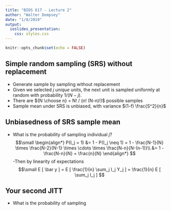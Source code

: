 ```yaml
---
title: "BIOS 617 - Lecture 2"
author: "Walter Dempsey"
date: "1/8/2019"
output: 
  ioslides_presentation:
    css: styles.css
---
```


```r
knitr::opts_chunk$set(echo = FALSE)
```

## Simple random sampling (SRS) without replacement

- Generate sample by sampling without replacement
- Given we selected $j$ *unique* units, the next unit is sampled uniformly at random with probability $1/(N-j)$.
- There are ${N \choose n} = N! / (n! (N-n)!)$ possible samples
- Sample mean under SRS is unbiased, with variance $(1-f) \frac{S^2}{n}$ 

## Unbiasedness of SRS sample mean

- What is the probability of sampling individual $j$?
$$\small
\begin{align*}
P(I_j = 1) &= 1 - P(I_j \neq 1) = 1 - \frac{N-1}{N} \times \frac{N-2}{N-1} \times \cdots \times \frac{N-n}{N-(n-1)}\\
&= 1 - \frac{N-n}{N} = \frac{n}{N}
\end{align*}
$$
-Then by linearity of expectations
$$\small
E [ \bar y ] = E [ \frac{1}{n} \sum_j I_j Y_j ] = \frac{1}{n} E [ \sum_j I_j  ]
$$ 

## Your second JITT 

- What is the probability of sampling 
